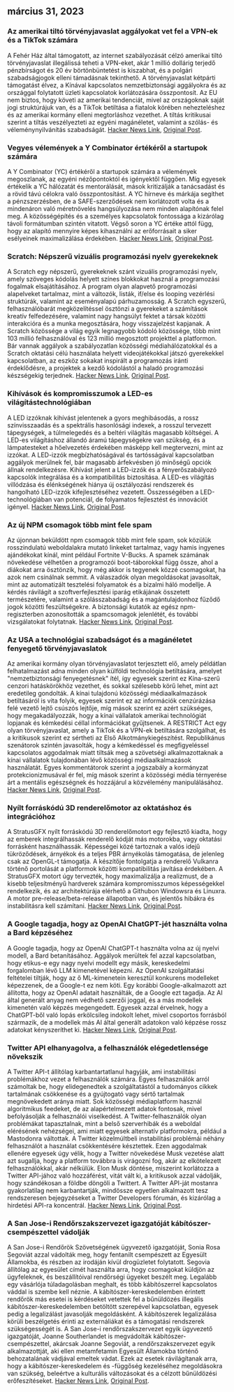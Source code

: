 

<CallToAction />

<Steps>

## március 31, 2023 

### Az amerikai tiltó törvényjavaslat aggályokat vet fel a VPN-ek és a TikTok számára

A Fehér Ház által támogatott, az internet szabályozását célzó amerikai tiltó törvényjavaslat illegálissá teheti a VPN-eket, akár 1 millió dollárig terjedő pénzbírságot és 20 év börtönbüntetést is kiszabhat, és a polgári szabadságjogok elleni támadásnak tekinthető. A törvényjavaslat kétpárti támogatást élvez, a Kínával kapcsolatos nemzetbiztonsági aggályokra és az országgal folytatott üzleti kapcsolatok korlátozására összpontosít. Az EU nem biztos, hogy követi az amerikai tendenciát, mivel az országoknak saját jogi struktúrájuk van, és a TikTok betiltása a fiatalok körében nehezteléshez és az amerikai kormány elleni megtorláshoz vezethet. A tiltás kritikusai szerint a tiltás veszélyezteti az egyéni magánéletet, valamint a szólás- és véleménynyilvánítás szabadságát.
[Hacker News Link](http://news.ycombinator.com/item?id=35366955), [Original Post](https://www.youtube.com/watch?v=FWQGA_n5Z4M).

### Vegyes vélemények a Y Combinator értékéről a startupok számára

A Y Combinator (YC) értékéről a startupok számára a vélemények megoszlanak, az egyéni nézőpontoktól és igényektől függően. Míg egyesek értékelik a YC hálózatát és mentorálását, mások kritizálják a tanácsadást és a rövid távú célokra való összpontosítást. A YC hírneve és márkája segíthet a pénzszerzésben, de a SAFE-szerződések nem korlátozott volta és a mindenáron való méretnövelés hangsúlyozása nem minden alapítónak felel meg. A közösségépítés és a személyes kapcsolatok fontossága a kizárólag távoli formátumban szintén vitatott. Végső soron a YC értéke attól függ, hogy az alapító mennyire képes kihasználni az erőforrásait a siker esélyeinek maximalizálása érdekében.
[Hacker News Link](http://news.ycombinator.com/item?id=35373019), [Original Post](https://acecreamu.substack.com/p/is-y-combinator-worth-the-money).

### Scratch: Népszerű vizuális programozási nyelv gyerekeknek

A Scratch egy népszerű, gyerekeknek szánt vizuális programozási nyelv, amely szöveges kódolás helyett színes blokkokat használ a programozási fogalmak elsajátításához. A program olyan alapvető programozási alapelveket tartalmaz, mint a változók, listák, if/else és looping vezérlési struktúrák, valamint az eseményalapú párhuzamosság. A Scratch egyszerű, felhasználóbarát megközelítéssel ösztönzi a gyerekeket a számítások kreatív felfedezésére, valamint nagy hangsúlyt fektet a társak közötti interakcióra és a munka megosztására, hogy visszajelzést kapjanak. A Scratch közössége a világ egyik legnagyobb kódoló közössége, több mint 103 millió felhasználóval és 123 millió megosztott projekttel a platformon. Bár vannak aggályok a szabályozatlan közösségi médiahálózatokkal és a Scratch oktatási célú használata helyett videojátékokkal játszó gyerekekkel kapcsolatban, az eszköz sokakat inspirált a programozás iránti érdeklődésre, a projektek a kezdő kódolástól a haladó programozási készségekig terjednek.
[Hacker News Link](http://news.ycombinator.com/item?id=35373052), [Original Post](https://scratch.mit.edu/about).

### Kihívások és kompromisszumok a LED-es világítástechnológiában

A LED izzóknak kihívást jelentenek a gyors meghibásodás, a rossz színvisszaadás és a spektrális hasonlósági indexek, a rosszul tervezett tápegységek, a túlmelegedés és a beltéri világítás magasabb költségei. A LED-es világításhoz állandó áramú tápegységekre van szükség, és a lámpatesteket a hőelvezetés érdekében másképp kell megtervezni, mint az izzókat. A LED-izzók megbízhatóságával és tartósságával kapcsolatban aggályok merülnek fel, bár magasabb árfekvésben jó minőségű opciók állnak rendelkezésre. Kihívást jelent a LED-izzók és a fényerőszabályozó kapcsolók integrálása és a kompatibilitás biztosítása. A LED-es világítás villódzása és élénkségének hiánya új osztályozási rendszerek és hangolható LED-izzók kifejlesztéséhez vezetett. Összességében a LED-technológiában van potenciál, de folyamatos fejlesztést és innovációt igényel.
[Hacker News Link](http://news.ycombinator.com/item?id=35371750), [Original Post](https://nymag.com/strategist/article/led-light-bulbs-investigation.html).

### Az új NPM csomagok több mint fele spam

Az újonnan beküldött npm csomagok több mint fele spam, sok közülük rosszindulatú weboldalakra mutató linkeket tartalmaz, vagy hamis ingyenes ajándékokat kínál, mint például Fortnite V-Bucks. A spamek számának növekedése vélhetően a programozói boot-táborokkal függ össze, ahol a diákokat arra ösztönzik, hogy még akkor is tegyenek közzé csomagokat, ha azok nem csinálnak semmit. A válaszadók olyan megoldásokat javasoltak, mint az automatizált tesztelési folyamatok és a bizalmi háló modellje. A kérdés rávilágít a szoftverfejlesztési iparág etikájának összetett természetére, valamint a szólásszabadság és a magántulajdonhoz fűződő jogok közötti feszültségekre. A biztonsági kutatók az egész npm-regiszterben azonosították a spamcsomagok jelenlétét, és további vizsgálatokat folytatnak.
[Hacker News Link](http://news.ycombinator.com/item?id=35370728), [Original Post](https://blog.sandworm.dev/one-in-two-new-npm-packages-is-seo-spam-right-now).

### Az USA a technológiai szabadságot és a magánéletet fenyegető törvényjavaslatok

Az amerikai kormány olyan törvényjavaslatot terjesztett elő, amely példátlan felhatalmazást adna minden olyan külföldi technológia betiltására, amelyet "nemzetbiztonsági fenyegetésnek" ítél, így egyesek szerint ez Kína-szerű cenzori hatáskörökhöz vezethet, és sokkal szélesebb körű lehet, mint azt eredetileg gondolták. A kínai tulajdonú közösségi médiaalkalmazások betiltásáról is vita folyik, egyesek szerint ez az információk cenzúrázása felé vezető lejtő csúszós lejtője, míg mások szerint ez azért szükséges, hogy megakadályozzák, hogy a kínai vállalatok amerikai technológiát lopjanak és kémkedési céllal információkat gyűjtsenek. A RESTRICT Act egy olyan törvényjavaslat, amely a TikTok és a VPN-ek betiltására szolgálhat, és a kritikusok szerint ez sértheti az Első Alkotmánykiegészítést. Republikánus szenátorok szintén javasolták, hogy a kémkedéssel és megfigyeléssel kapcsolatos aggodalmak miatt tiltsák meg a szövetségi alkalmazottaknak a kínai vállalatok tulajdonában lévő közösségi médiaalkalmazások használatát. Egyes kommentátorok szerint a jogszabály a kormányzat protekcionizmusával ér fel, míg mások szerint a közösségi média térnyerése árt a mentális egészségnek és hozzájárul a közvélemény manipulálásához.
[Hacker News Link](http://news.ycombinator.com/item?id=35369075), [Original Post](https://www.vice.com/en/article/4a3ddb/restrict-act-insanely-broad-ban-tiktok-vpns).

### Nyílt forráskódú 3D renderelőmotor az oktatáshoz és integrációhoz

A StratusGFX nyílt forráskódú 3D renderelőmotort egy fejlesztő kiadta, hogy az emberek integrálhassák renderelő kódját más motorokba, vagy oktatási forrásként használhassák. Képességei közé tartoznak a valós idejű tükröződések, árnyékok és a teljes PBR árnyékolás támogatása, de jelenleg csak az OpenGL-t támogatja. A készítője fontolgatja a renderelő Vulkanra történő portolását a platformok közötti kompatibilitás javítása érdekében. A StratusGFX motort úgy tervezték, hogy maximalizálja a realizmust, de a kisebb teljesítményű hardverek számára kompromisszumos képességekkel rendelkezik, és az architektúrája elérhető a Githubon Windowsra és Linuxra. A motor pre-release/beta-release állapotban van, és jelentős hibákra és instabilitásra kell számítani.
[Hacker News Link](http://news.ycombinator.com/item?id=35370284), [Original Post](https://github.com/KTStephano/StratusGFX).

### A Google tagadja, hogy az OpenAI ChatGPT-jét használta volna a Bard képzéséhez

A Google tagadja, hogy az OpenAI ChatGPT-t használta volna az új nyelvi modell, a Bard betanításához. Aggályok merültek fel azzal kapcsolatban, hogy etikus-e egy nagy nyelvi modellt egy másik, kereskedelmi forgalomban lévő LLM kimenetével képezni. Az OpenAI szolgáltatási feltételei tiltják, hogy az ő ML-kimenetein keresztül konkurens modelleket képezzenek, de a Google-t ez nem köti. Egy korábbi Google-alkalmazott azt állította, hogy az OpenAI adatait használták, de a Google ezt tagadja. Az AI által generált anyag nem védhető szerzői joggal, és a más modellek kimenetén való képzés megengedett. Egyesek azzal érvelnek, hogy a ChatGPT-ből való lopás erkölcsileg indokolt lehet, mivel csoportos forrásból származik, de a modellek más AI által generált adatokon való képzése rossz adatokat kényszeríthet ki.
[Hacker News Link](http://news.ycombinator.com/item?id=35370915), [Original Post](https://twitter.com/steventey/status/1641267979399704576).

### Twitter API elhanyagolva, a felhasználók elégedetlensége növekszik

A Twitter API-t állítólag karbantartatlanul hagyják, ami instabilitási problémákhoz vezet a felhasználók számára. Egyes felhasználók arról számoltak be, hogy elidegenedtek a szolgáltatástól a tudományos cikkek tartalmának csökkenése és a gyújtogató vagy sértő tartalmak megnövekedett aránya miatt. Sok közösségi médiaplatform használ algoritmikus feedeket, de az alapértelmezett adatok fontosak, mivel befolyásolják a felhasználói viselkedést. A Twitter-felhasználók olyan problémákat tapasztalnak, mint a belső szerverhibák és a weboldal elérésének nehézségei, ami miatt egyesek alternatív platformokra, például a Mastodonra váltottak. A Twitter közelmúltbeli instabilitási problémái néhány felhasználót a használat csökkentésére késztettek. Ezen aggodalmak ellenére egyesek úgy vélik, hogy a Twitter növekedése Musk vezetése alatt azt sugallja, hogy a platform továbbra is virágozni fog, akár az elkötelezett felhasználókkal, akár nélkülük. Elon Musk döntése, miszerint korlátozza a Twitter API-jához való hozzáférést, vitát vált ki, a kritikusok azzal vádolják, hogy szándékosan a földbe döngöli a Twittert. A Twitter API-ját mostanra gyakorlatilag nem karbantartják, mindössze egyetlen alkalmazott tesz rendszeresen bejegyzéseket a Twitter Developers fórumán, és kizárólag a hirdetési API-ra koncentrál.
[Hacker News Link](http://news.ycombinator.com/item?id=35370152), [Original Post](https://snarfed.org/the-twitter-api-is-now-effectively-unmaintained).

### A San Jose-i Rendőrszakszervezet igazgatóját kábítószer-csempészettel vádolják

A San Jose-i Rendőrök Szövetségének ügyvezető igazgatóját, Sonia Rosa Segoviát azzal vádolták meg, hogy fentanilt csempészett az Egyesült Államokba, és részben az irodáján kívül drogüzletet folytatott. Segovia állítólag az egyesület címét használta arra, hogy csomagokat küldjön az ügyfeleknek, és beszállítóival rendőrségi ügyeket beszélt meg. Legalább egy vásárlója túladagolásban meghalt, és több kábítószerrel kapcsolatos váddal is szembe kell néznie. A kábítószer-kereskedelemben érintett rendőrök más esetei is kérdéseket vetettek fel a bűnüldözés illegális kábítószer-kereskedelemben betöltött szerepével kapcsolatban, egyesek pedig a legalizálást javasolják megoldásként. A kábítószerek legalizálása körüli beszélgetés érinti az externáliákat és a támogatási rendszerek szükségességét is. A San Jose-i rendőrszakszervezet egyik ügyvezető igazgatóját, Joanne Southerlandet is megvádolták kábítószer-csempészettel, akárcsak Joanne Segoviát, a rendőrszakszervezet egyik alkalmazottját, aki ellen metamfetamin Egyesült Államokba történő behozatalának vádjával emeltek vádat. Ezek az esetek rávilágítanak arra, hogy a kábítószer-kereskedelem és -függőség kezeléséhez megoldásokra van szükség, beleértve a kulturális változásokat és a célzott bűnüldözési erőfeszítéseket.
[Hacker News Link](http://news.ycombinator.com/item?id=35376488), [Original Post](https://www.washingtonexaminer.com/news/crime/san-jose-police-union-director-smuggle-fentanyl-charge).

</Steps>
